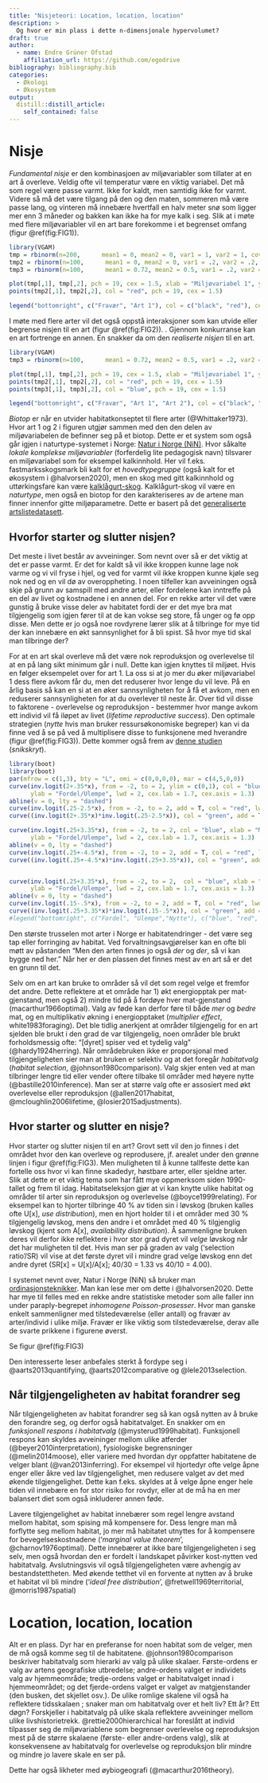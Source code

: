 ```yaml
---
title: "Nisjeteori: Location, location, location"
description: > 
  Og hvor er min plass i dette n-dimensjonale hypervolumet?
draft: true
author:
  - name: Endre Grüner Ofstad
    affiliation_url: https://github.com/egodrive
bibliography: bibliography.bib
categories:
  - Økologi
  - Økosystem
output:
  distill::distill_article:
    self_contained: false
---
```


# Nisje
*Fundamental nisje* er den kombinasjoen av miljøvariabler som tillater at en art å overleve. Veldig ofte vil temperatur være en viktig variabel. Det må som regel være passe varmt. Ikke for kaldt, men samtidig ikke for varmt. Videre så må det være tilgang på den og den maten, sommeren må være passe lang, og vinteren må innebære hvertfall en halv meter snø som ligger mer enn 3 måneder og bakken kan ikke ha for mye kalk i seg. 
Slik at i møte med flere miljøvariabler vil en art bare forekomme i et begrenset omfang (figur \@ref(fig:FIG1)). 

```r


library(VGAM)
tmp = rbinorm(n=200,      mean1 = 0, mean2 = 0, var1 = 1, var2 = 1, cov12 = 0)
tmp2 = rbinorm(n=100,      mean1 = 0, mean2 = 0, var1 = .2, var2 = .2, cov12 = .1)
tmp3 = rbinorm(n=100,      mean1 = 0.72, mean2 = 0.5, var1 = .2, var2 = .2, cov12 = -.1)

plot(tmp[,1], tmp[,2], pch = 19, cex = 1.5, xlab = "Miljøvariabel 1", ylab= "Miljøvariabel 2")
points(tmp2[,1], tmp2[,2], col = "red", pch = 19, cex = 1.5)

legend("bottomright", c("Fravær", "Art 1"), col = c("black", "red"), cex = 1.5, pch = 19)


```
I møte med flere arter vil det også oppstå interaksjoner som kan utvide eller begrense nisjen til en art (figur \@ref(fig:FIG2)). . Gjennom konkurranse kan en art fortrenge en annen. En snakker da om den *realiserte nisjen* til en art. 


```r


library(VGAM)
tmp3 = rbinorm(n=100,      mean1 = 0.72, mean2 = 0.5, var1 = .2, var2 = .2, cov12 = -.1)

plot(tmp[,1], tmp[,2], pch = 19, cex = 1.5, xlab = "Miljøvariabel 1", ylab= "Miljøvariabel 2")
points(tmp2[,1], tmp2[,2], col = "red", pch = 19, cex = 1.5)
points(tmp3[,1], tmp3[,2], col = "blue", pch = 19, cex = 1.5)

legend("bottomright", c("Fravær", "Art 1", "Art 2"), col = c("black", "red", "blue"), cex = 1.5, pch = 19)
```
*Biotop* er når en utvider habitatkonseptet til flere arter (@Whittaker1973). Hvor art 1 og 2 i figuren utgjør sammen med den den delen av miljøvariabelen de befinner seg på et biotop. Dette er et system som også går igjen i naturtype-systemet i Norge: [Natur i Norge (NiN)](https://www.artsdatabanken.no/NiN). Hvor såkalte *lokale komplekse miljøvariabler* (forferdelig lite pedagogisk navn) tilsvarer en miljøvariabel som for eksempel kalkinnhold. Her vil f.eks. fastmarksskogsmark bli kalt for et *hovedtypegruppe* (også kalt for et økosystem i @halvorsen2020), men en skog med gitt kalkinnhold og uttørkingsfare kan være [kalklågurt-skog](https://www.artsdatabanken.no/Pages/171923/Fastmarksskogsmark). Kalklågurt-skog vil være en *naturtype*, men også en biotop for den karakteriseres av de artene man finner innenfor gitte miljøparametre. Dette er basert på det [generaliserte artslistedatasett](https://artsdatabanken.no/Pages/200275).  

## Hvorfor starter og slutter nisjen?
Det meste i livet består av avveininger. Som nevnt over så er det viktig at det er passe varmt. Er det for kaldt så vil ikke kroppen kunne lage nok varme og vi vil fryse i hjel, og ved for varmt vil ikke kroppen kunne kjøle seg nok ned og en vil dø av overoppheting. I noen tilfeller kan avveiningen også skje på grunn av samspill med andre arter, eller fordelene kan inntreffe på en del av livet og kostnadene i en annen del. For en rekke arter vil det være gunstig å bruke visse deler av habitatet fordi der er det mye bra mat tilgjengelig som igjen fører til at de kan vokse seg store, få unger og fø opp disse. Men dette er jo også noe rovdyrene lærer slik at å tilbringe for mye tid der kan innebære en økt sannsynlighet for å bli spist. Så hvor mye tid skal man tilbringe der?

For at en art skal overleve må det være nok reproduksjon og overlevelse til at en på lang sikt minimum går i null. Dette kan igjen knyttes til miljøet. Hvis en følger eksempelet over for art 1. La oss si at jo mer du øker miljøvariabel 1 dess flere avkom får du, men det reduserer hvor lenge du vil leve. På en årlig basis så kan en si at en øker sannsynligheten for å få et avkom, men en reduserer sannsynligheten for at du overlever til neste år. Over tid vil disse to faktorene - overlevelse og reproduksjon - bestemmer hvor mange avkom ett individ vil få iløpet av livet (*lifetime reproductive success*). Den optimale strategien (*nytte* hvis man bruker ressursøkonomiske begreper) kan vi da finne ved å se på ved å multiplisere disse to funksjonene med hverandre (figur \@ref(fig:FIG3)). Dette kommer også frem av [denne studien](https://besjournals.onlinelibrary.wiley.com/doi/10.1111/1365-2656.13221) (*snikskryt*). 

```r
library(boot)
library(boot)
par(mfrow = c(1,3), bty = "L", omi = c(0,0,0,0), mar = c(4,5,0,0))
curve(inv.logit(2+.35*x), from = -2, to = 2, ylim = c(0,1), col = "blue", xlab = "Miljøvariabel 1",
      ylab = "Fordel/Ulempe", lwd = 2, cex.lab = 1.7, cex.axis = 1.3)
abline(v = 0, lty = "dashed")
curve(inv.logit(.25-2.5*x), from = -2, to = 2, add = T, col = "red", lwd = 2, cex.lab = 1.7, cex.axis = 1.3)
curve((inv.logit(2+.35*x)*inv.logit(.25-2.5*x)), col = "green", add = T, lwd = 2, cex.lab = 1.7, cex.axis = 1.3)

curve(inv.logit(.25+3.35*x), from = -2, to = 2, col = "blue", xlab = "Miljøvariabel 1",
      ylab = "Fordel/Ulempe", lwd = 2, cex.lab = 1.7, cex.axis = 1.3)
abline(v = 0, lty = "dashed")
curve(inv.logit(.25+-4.5*x), from = -2, to = 2, add = T, col = "red", lwd = 2, cex.lab = 1.7, cex.axis = 1.3)
curve((inv.logit(.25+-4.5*x)*inv.logit(.25+3.35*x)), col = "green", add = T, lwd = 2, cex.lab = 1.7, cex.axis = 1.3)


curve(inv.logit(.25+3.35*x), from = -2, to = 2,  col = "blue", xlab = "Miljøvariabel 1",
      ylab = "Fordel/Ulempe", lwd = 2, cex.lab = 1.7, cex.axis = 1.3)
abline(v = 0, lty = "dashed")
curve(inv.logit(.15-.5*x), from = -2, to = 2, add = T, col = "red", lwd = 2, cex.lab = 1.7, cex.axis = 1.3)
curve((inv.logit(.25+3.35*x)*inv.logit(.15-.5*x)), col = "green", add = T, lwd = 2, cex.lab = 1.7, cex.axis = 1.3)
#legend("bottomright", c("Fordel", "Ulempe","Nytte"), c("blue", "red", "green"), lwd = 2)
```

Den største trusselen mot arter i Norge er habitatendringer - det være seg tap eller forringing av habitat. Ved forvaltningsavgjørelser kan en ofte bli møtt av påstanden "Men den arten finnes jo også *der* og *der*, så vi kan bygge ned her." Når her er den plassen det finnes mest av en art så er det en grunn til det. 

Selv om en art kan bruke to områder så vil det som regel velge et fremfor det andre. Dette reflektere at et område har 1) økt energiopptak per mat-gjenstand, men også 2) mindre tid på å fordøye hver mat-gjenstand (macarthur1966optimal). Valg av føde kan derfor føre til både *mer* og *bedre* mat, og en multiplikativ økning i energiopptaket (*multiplier effect*, white1983foraging). Det ble tidlig anerkjent at områder tilgjengelig for en art sjelden ble brukt i den grad de var tilgjengelig, noen områder ble brukt forholdsmessig ofte: "[dyret] spiser ved et tydelig valg" (@hardy1924herring). Når områdebruken ikke er proporsjonal med tilgjengeligheten sier man at bruken er selektiv og at det foregår *habitatvalg* (*habitat selection*, @johnson1980comparison). Valg skjer enten ved at man tilbringer lengre tid eller vender oftere tilbake til områder med høyere nytte (@bastille2010inference). Man ser at større valg ofte er assosiert med økt overlevelse eller reproduksjon (@allen2017habitat, @mcloughlin2006lifetime, @losier2015adjustments).



## Hvor starter og slutter en nisje?
Hvor starter og slutter nisjen til en art? Grovt sett vil den jo finnes i det området hvor den kan overleve og reprodusere, jf. arealet under den grønne linjen i figur \@ref(fig:FIG3). Men muligheten til å kunne tallfeste dette kan fortelle oss hvor vi kan finne skadedyr, høstbare arter, eller sjeldne arter. Slik at dette er et viktig tema som har fått mye oppmerksom siden 1990-tallet og frem til idag. Habitatseleksjon gjør at vi kan knytte ulike habitat og områder til arter sin reproduksjon og overlevelse (@boyce1999relating). For eksempel kan to hjorter tilbringe 40 % av tiden sin i løvskog (bruken kalles ofte U[x], *use distribution*), men en hjort holder til i et områder med 30 % tilgjengelig løvskog, mens den andre i et området med 40 % tilgjenglig løvskog (kjent som A[x], *availability distribution*). Å sammenligne bruken deres vil derfor ikke reflektere i hvor stor grad dyret vil *velge* løvskog når det har muligheten til det. Hvis man ser på graden av valg ('selection ratio'/SR) vil vise at det første dyret vil i mindre grad velge løvskog enn det andre dyret (SR[x] = U[x]/A[x]; 40/30 = 1.33 vs 40/10 = 4.00). 

I systemet nevnt over, Natur i Norge (NiN) så bruker man [ordinasjonsteknikker](https://www.sciencedirect.com/topics/agricultural-and-biological-sciences/ordination-techniques). Man kan lese mer om dette i @halvorsen2020. Dette har mye til felles med en rekke andre statistiske metoder som alle faller inn under paraply-begrepet *inhomogene Poisson-prosesser*. Hvor man ganske enkelt sammenligner med tilstedeværelse (eller antall) og fravær av arter/individ i ulike miljø. Fravær er like viktig som tilstedeværelse, derav alle de svarte prikkene i figurene øverst.

Se figur \@ref(fig:FIG3)

Den interesserte leser anbefales sterkt å fordype seg i @aarts2013quantifying, @aarts2012comparative og @lele2013selection.

## Når tilgjengeligheten av habitat forandrer seg
Når tilgjengeligheten av habitat forandrer seg så kan også nytten av å bruke den forandre seg, og derfor også habitatvalget. En snakker om en *funksjonell respons i habitatvalg* (@mysterud1999habitat). Funksjonell respons kan skyldes avveininger mellom ulike atferder (@beyer2010interpretation), fysiologiske begrensninger (@melin2014moose), eller variere med hvordan dyr oppfatter habitatene de velger blant (@van2013inferring). For eksempel vil hjortedyr ofte velge åpne enger eller åkre ved lav tilgjengelighet, men redusere valget av det med økende tilgjengelighet. Dette kan f.eks. skyldes at å velge åpne enger hele tiden vil innebære en for stor risiko for rovdyr, eller at de må ha en mer balansert diet som også inkluderer annen føde. 

Lavere tilgjengelighet av habitat innebærer som regel lengre avstand mellom habitat, som spising må kompensere for. Dess lengre man må forflytte seg mellom habitat, jo mer må habitatet utnyttes for å kompensere for bevegelseskostnadene ('*marginal value theorem*', @charnov1976optimal). Dette innebærer at ikke bare tilgjengeligheten i seg selv, men også hvordan den er fordelt i landskapet påvirker kost-nytten ved habitatvalg. Avslutningsvis vil også tilgjengeligheten være avhengig av bestandstettheten. Med økende tetthet vil en forvente at nytten av å bruke et habitat vil bli mindre ('*ideal free distribution*', @fretwell1969territorial, @morris1987spatial)

# Location, location, location
Alt er en plass. Dyr har en preferanse for noen habitat som de velger, men de må også komme seg til de habitatene. @johnson1980comparison beskriver habitatvalg som hierarki av valg på ulike skalaer. Første-ordens er valg av artens geografiske utbredelse; andre-ordens valget er individets valg av hjemmeområde; tredje-ordens valget er habitatvalget innad i hjemmeområdet; og det fjerde-ordens valget er valget av matgjenstander (den busken, det skjellet osv.). De ulike romlige skalene vil også ha reflektere tidsskalaen ; snaker man om habitatvalg over et helt liv? Ett år? Ett døgn? Forskjeller i habitatvalg på ulike skala reflektere avveininger mellom ulike livshistorietrekk. @rettie2000hierarchical har foreslått at individ tilpasser seg de miljøvariablene som begrenser overlevelse og reproduksjon mest på de større skalaene (første- eller andre-ordens valg), slik at konsekvensene av habitatvalg for overlevelse og reproduksjon blir mindre og mindre jo lavere skale en ser på.

Dette har også likheter med øybiogeografi (@macarthur2016theory).
